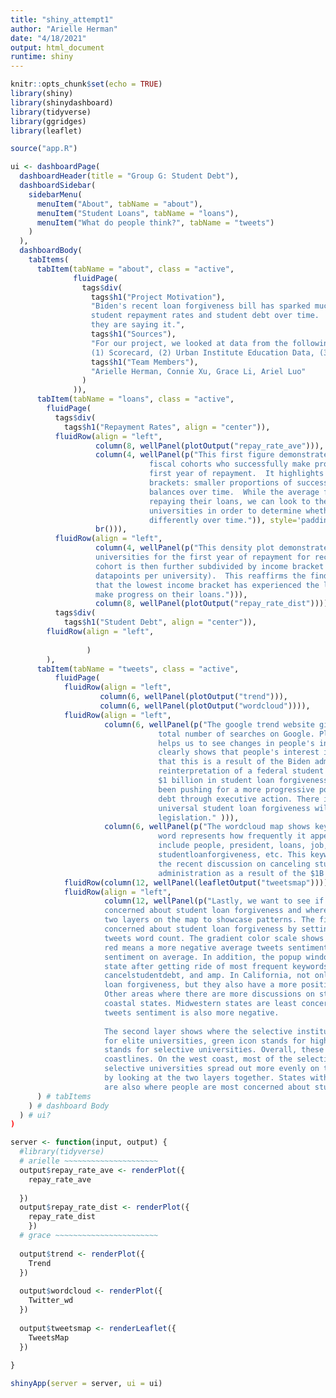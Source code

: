 ```yaml
---
title: "shiny_attempt1"
author: "Arielle Herman"
date: "4/18/2021"
output: html_document
runtime: shiny
---
```


```r
knitr::opts_chunk$set(echo = TRUE)
library(shiny)
library(shinydashboard)
library(tidyverse)
library(ggridges)
library(leaflet)

source("app.R")
```


```r
ui <- dashboardPage(
  dashboardHeader(title = "Group G: Student Debt"),
  dashboardSidebar(
    sidebarMenu(
      menuItem("About", tabName = "about"),
      menuItem("Student Loans", tabName = "loans"),
      menuItem("What do people think?", tabName = "tweets")
    )
  ),
  dashboardBody(
    tabItems(
      tabItem(tabName = "about", class = "active",
              fluidPage(
                tags$div(
                  tags$h1("Project Motivation"),
                  "Biden's recent loan forgiveness bill has sparked much debate.  And so, we decided to investigate
                  student repayment rates and student debt over time.  Then, we look at what people are saying and where
                  they are saying it.",
                  tags$h1("Sources"),
                  "For our project, we looked at data from the following sources:
                  (1) Scorecard, (2) Urban Institute Education Data, (3) Twitter API, and (4) Google Trends",
                  tags$h1("Team Members"),
                  "Arielle Herman, Connie Xu, Grace Li, Ariel Luo"
                )
              )),
      tabItem(tabName = "loans", class = "active",
        fluidPage(
          tags$div(
            tags$h1("Repayment Rates", align = "center")),
          fluidRow(align = "left",
                   column(8, wellPanel(plotOutput("repay_rate_ave"))),
                   column(4, wellPanel(p("This first figure demonstrates the proportion of students across all University
                               fiscal cohorts who successfully make progress on repaying their loans in their
                               first year of repayment.  It highlights a declining average trend across all three income
                               brackets: smaller proportions of successive fiscal cohorts decline their loan
                               balances over time.  While the average fiscal cohort may be having more difficulty in
                               repaying their loans, we can look to the distribution of repayment rates across
                               universities in order to determine whether or not income brackets have been impacted
                               differently over time.")), style='padding:5px;'),
                   br())),
          fluidRow(align = "left",
                   column(4, wellPanel(p("This density plot demonstrates the distribution of repayment proportions across
                   universities for the first year of repayment for recent fiscal cohorts.  Each unviersity's fiscal 
                   cohort is then further subdivided by income bracket (such that there can be as many as three 
                   datapoints per university).  This reaffirms the findings in the previous plot, but also indicates
                   that the lowest income bracket has experienced the largest decrease in proportions of students who
                   make progress on their loans."))),
                   column(8, wellPanel(plotOutput("repay_rate_dist")))),
          tags$div(
            tags$h1("Student Debt", align = "center")),
        fluidRow(align = "left",
                 
                 )
        ),
      tabItem(tabName = "tweets", class = "active",
          fluidPage(
            fluidRow(align = "left",
                    column(6, wellPanel(plotOutput("trend"))),
                    column(6, wellPanel(plotOutput("wordcloud")))),
            fluidRow(align = "left",
                     column(6, wellPanel(p("The google trend website gives us data about the time period and the count of
                                 total number of searches on Google. Plotting the total number of searches overtime
                                 helps us to see changes in people's interest in student loan forgiveness. The pattern
                                 clearly shows that people's interest in this topic has spiked in 2021. We hypothesized
                                 that this is a result of the Biden administration's recent announcement of a
                                 reinterpretation of a federal student loan cancellation program which will result in
                                 $1 billion in student loan forgiveness. Ever since this announcement, more people have
                                 been pushing for a more progressive policy and asking President Biden to cancel student
                                 debt through executive action. There is still a lot of uncertainties around whether a
                                 universal student loan forgiveness will be initiated via an executive order or via
                                 legislation." ))),
                     column(6, wellPanel(p("The wordcloud map shows key words that appeared in the tweets data. The size of the
                                 word represents how frequently it appears in tweets. Some of the most noticeable ones
                                 include people, president, loans, job, college, pay, biden, education,
                                 studentloanforgiveness, etc. This keywords pattern confirms our initial hypothesis that
                                 the recent discussion on canceling student debt on twitter is around the biden
                                 administration as a result of the $1B student loan cancellation announced in Mid-march.")))),
            fluidRow(column(12, wellPanel(leafletOutput("tweetsmap"))))),
            fluidRow(align = "left",
                     column(12, wellPanel(p("Lastly, we want to see if there's an overlap between the states that are most
                     concerned about student loan forgiveness and where the selective schools are located. We added
                     two layers on the map to showcase patterns. The first layer tells us which states are most
                     concerned about student loan forgiveness by setting the radius of the circle to the total
                     tweets word count. The gradient color scale shows the sentiment score of each state where
                     red means a more negative average tweets sentiment and green means a more positive tweet
                     sentiment on average. In addition, the popup window shows the top tweets keywords in each
                     state after getting ride of most frequent keywords such as student, loan, debt,
                     cancelstudentdebt, and amp. In California, not only do people tweet the most about student
                     loan forgiveness, but they also have a more positive sentiment toward student loan forgiveness.
                     Other areas where there are more discussions on student loan forgiveness concentrate along the
                     coastal states. Midwestern states are least concerned about student loan forgiveness, and their
                     tweets sentiment is also more negative.
                     
                     The second layer shows where the selective institutions are located, where purple icon stands
                     for elite universities, green icon stands for highly selective universities, and blue icon
                     stands for selective universities. Overall, these selective universities are concentrated along the
                     coastlines. On the west coast, most of the selective universities are in California. And the
                     selective universities spread out more evenly on the east coast. Overall, we can see an overlap
                     by looking at the two layers together. States with higher concentration of selective schools
                     are also where people are most concerned about student loan forgiveness.")))))
      ) # tabItems
    ) # dashboard Body
  ) # ui?
)

server <- function(input, output) {
  #library(tidyverse)
  # arielle ~~~~~~~~~~~~~~~~~~~~~
  output$repay_rate_ave <- renderPlot({
    repay_rate_ave
    
  })
  output$repay_rate_dist <- renderPlot({
    repay_rate_dist
    })
  # grace ~~~~~~~~~~~~~~~~~~~~~~~
  
  output$trend <- renderPlot({
    Trend
  })
  
  output$wordcloud <- renderPlot({
    Twitter_wd
  })
  
  output$tweetsmap <- renderLeaflet({
    TweetsMap
  })
  
}

shinyApp(server = server, ui = ui)

```